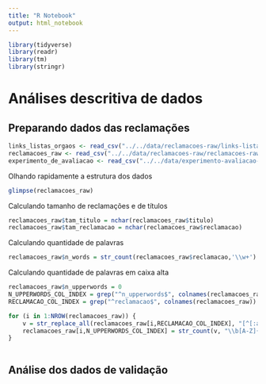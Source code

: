 ```yaml
---
title: "R Notebook"
output: html_notebook
---
```


```r
library(tidyverse)
library(readr)
library(tm)
library(stringr)
```


# Análises descritiva de dados

## Preparando dados das reclamações

```r
links_listas_orgaos <- read_csv("../../data/reclamacoes-raw/links-listas-orgaos.csv")
reclamacoes_raw <- read_csv("../../data/reclamacoes-raw/reclamacoes-raw.csv")
experimento_de_avaliacao <- read_csv("../../data/experimento-avaliacao-humana/experimento-de-avaliacao.csv")
```

Olhando rapidamente a estrutura dos dados

```r
glimpse(reclamacoes_raw)
```

Calculando tamanho de reclamações e de títulos

```r
reclamacoes_raw$tam_titulo = nchar(reclamacoes_raw$titulo)
reclamacoes_raw$tam_reclamacao = nchar(reclamacoes_raw$reclamacao)
```

Calculando quantidade de palavras

```r
reclamacoes_raw$n_words = str_count(reclamacoes_raw$reclamacao,'\\w+')
```

Calculando quantidade de palavras em caixa alta

```r
reclamacoes_raw$n_upperwords = 0
N_UPPERWORDS_COL_INDEX = grep("^n_upperwords$", colnames(reclamacoes_raw))
RECLAMACAO_COL_INDEX = grep("^reclamacao$", colnames(reclamacoes_raw))

for (i in 1:NROW(reclamacoes_raw)) {
    v = str_replace_all(reclamacoes_raw[i,RECLAMACAO_COL_INDEX], "[^[:alnum:]]", " ")
    reclamacoes_raw[i,N_UPPERWORDS_COL_INDEX] = str_count(v, "\\b[A-Z]{2,}\\b")
}
```

```r

```


## Análise dos dados de validação
